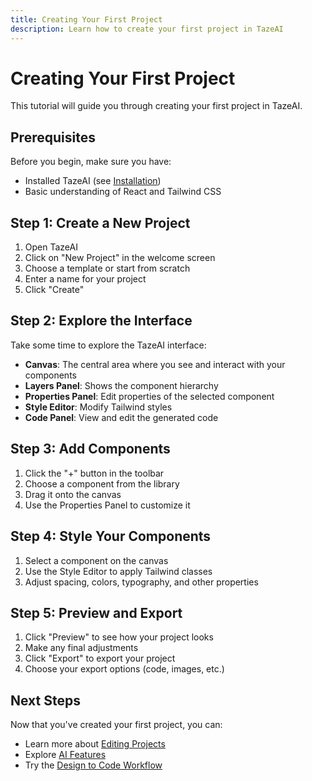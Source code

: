 ```yaml
---
title: Creating Your First Project
description: Learn how to create your first project in TazeAI
---
```


# Creating Your First Project

This tutorial will guide you through creating your first project in TazeAI.

## Prerequisites

Before you begin, make sure you have:

- Installed TazeAI (see [Installation](/docs/getting-started/installation))
- Basic understanding of React and Tailwind CSS

## Step 1: Create a New Project

1. Open TazeAI
2. Click on "New Project" in the welcome screen
3. Choose a template or start from scratch
4. Enter a name for your project
5. Click "Create"

## Step 2: Explore the Interface

Take some time to explore the TazeAI interface:

- **Canvas**: The central area where you see and interact with your components
- **Layers Panel**: Shows the component hierarchy
- **Properties Panel**: Edit properties of the selected component
- **Style Editor**: Modify Tailwind styles
- **Code Panel**: View and edit the generated code

## Step 3: Add Components

1. Click the "+" button in the toolbar
2. Choose a component from the library
3. Drag it onto the canvas
4. Use the Properties Panel to customize it

## Step 4: Style Your Components

1. Select a component on the canvas
2. Use the Style Editor to apply Tailwind classes
3. Adjust spacing, colors, typography, and other properties

## Step 5: Preview and Export

1. Click "Preview" to see how your project looks
2. Make any final adjustments
3. Click "Export" to export your project
4. Choose your export options (code, images, etc.)

## Next Steps

Now that you've created your first project, you can:

- Learn more about [Editing Projects](/docs/user-guide/editing-projects)
- Explore [AI Features](/docs/user-guide/ai-features)
- Try the [Design to Code Workflow](/docs/tutorials/design-to-code)
